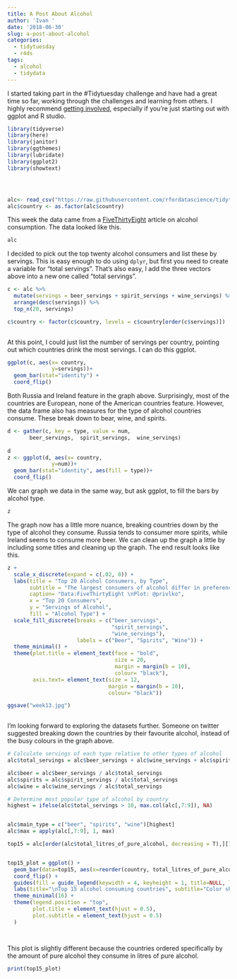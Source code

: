 ```yaml
---
title: A Post About Alcohol
author: 'Ivan '
date: '2018-06-30'
slug: a-post-about-alcohol
categories:
  - tidytuesday
  - r4ds
tags:
  - alcohol
  - tidydata
---
```



I started taking part in the #Tidytuesday challenge and have had a great time so far, working through the challenges and learning from others. I highly recommend [getting involved](https://github.com/rfordatascience/tidytuesday), especially if you're just starting out with ggplot and R studio. 

```r
library(tidyverse)
library(here)
library(janitor)
library(ggthemes)
library(lubridate)
library(ggplot2)
library(showtext)




alc<- read_csv("https://raw.githubusercontent.com/rfordatascience/tidytuesday/master/data/week13_alcohol_global.csv")
alc$country <- as.factor(alc$country)
```


This week the data came from a [FiveThirtyEight]() article on alcohol consumption. The data looked like this.

```r

alc

```

I decided to pick out the top twenty alcohol consumers and list these by servings. This is easy enough to do using `dplyr`, but first you need to create a variable for "total servings". That's also easy, I add the three vectors above into a new one called "total servings".

```r
c <- alc %>%  
  mutate(servings = beer_servings + spirit_servings + wine_servings) %>%
  arrange(desc(servings)) %>%
  top_n(20, servings)

c$country <- factor(c$country, levels = c$country[order(c$servings)])
  
```

At this point, I could just list the number of servings per country, pointing out which countries drink the most servings. I can do this ggplot.

```r
ggplot(c, aes(x= country,
              y=servings))+
  geom_bar(stat="identity") +
  coord_flip()
```

Both Russia and Ireland feature in the graph above. Surprisingly, most of the countries are European, none of the American countries feature. However, the data frame also has measures for the type of alcohol countries consume. These break down to bear, wine, and spirits.

```r
d <- gather(c, key = type, value = num,
       beer_servings,  spirit_servings,  wine_servings)
  
d
z <- ggplot(d, aes(x= country,
              y=num))+
  geom_bar(stat="identity", aes(fill = type))+
  coord_flip()
```

We can graph we data in the same way, but ask ggplot, to fill the bars by alcohol type.

```r


z

```

The graph now has a little more nuance, breaking countries down by the type of alcohol they consume. Russia tends to consumer more spirits, while Ireland seems to consume more beer. We can clean up the graph a little by including some titles and cleaning up the graph. The end result looks like this.

```r
z +
  scale_x_discrete(expand = c(.02, 0)) +
  labs(title = "Top 20 Alcohol Consumers, by Type",
       subtitle = "The largest consumers of alcohol differ in preference for beer, wine, or spirits",
       caption= "Data:FiveThirtyEight \nPlot: @privlko",
       x = "Top 20 Consumers",
       y = "Servings of Alcohol",
       fill = "Alcohol Type") +
  scale_fill_discrete(breaks = c("beer_servings", 
                                 "spirit_servings",
                                 "wine_servings"),
                      labels = c("Beer", "Spirits", "Wine")) +
  theme_minimal() +
  theme(plot.title = element_text(face = "bold", 
                                  size = 20, 
                                  margin = margin(b = 10),
                                  colour= "black"),
        axis.text= element_text(size = 12, 
                                margin = margin(b = 10),
                                colour= "black"))

ggsave("week13.jpg")
  
```

I'm looking forward to exploring the datasets further. Someone on twitter suggested breaking down the countries by their favourite alcohol, instead of the busy colours in the graph above.

```r
# Calculate servings of each type relative to other types of alcohol
alc$total_servings = alc$beer_servings + alc$wine_servings + alc$spirit_servings

alc$beer = alc$beer_servings / alc$total_servings
alc$spirits = alc$spirit_servings / alc$total_servings
alc$wine = alc$wine_servings / alc$total_servings

# Determine most popular type of alcohol by country
highest = ifelse(alc$total_servings > 10, max.col(alc[,7:9]), NA)


alc$main_type = c("beer", "spirits", "wine")[highest] 
alc$max = apply(alc[,7:9], 1, max)

top15 = alc[order(alc$total_litres_of_pure_alcohol, decreasing = T),][1:15,]


top15_plot = ggplot() + 
  geom_bar(data=top15, aes(x=reorder(country, total_litres_of_pure_alcohol, sum), y=total_litres_of_pure_alcohol, fill=main_type), stat="identity", width=0.8) +
  coord_flip() +
  guides(fill = guide_legend(keywidth = 4, keyheight = 1, title=NULL, label.position = "top", label.hjust = 0.5)) +
  labs(title="\nTop 15 alcohol consuming countries", subtitle="Color shows the preferred drink for each country", y="Litres of pure alcohol consumed per capita", x="") +
  theme_minimal(16) +
  theme(legend.position = "top",
        plot.title = element_text(hjust = 0.5),
        plot.subtitle = element_text(hjust = 0.5)
  )




```


This plot is slightly different because the countries ordered specifically by the amount of pure alcohol they consume in litres of pure alcohol.

```r
print(top15_plot)
```

